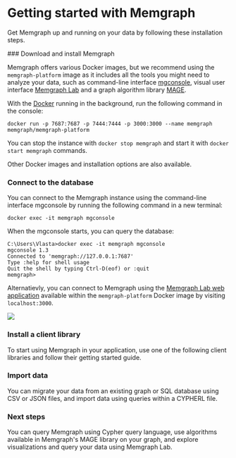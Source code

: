 
# Getting started with Memgraph

Get Memgraph up and running on your data by following these installation steps. 

<Steps>
### Download and install Memgraph

Memgraph offers various Docker images, but we recommend using the
`memgraph-platform` image as it includes all the tools you might need to analyze
your data, such as command-line interface [mgconsole](/getting-started/cli),
visual user interface [Memgraph Lab](/visualize-data) and a graph algorithm
library [MAGE](/advanced-algorithms). 

With the [Docker](https://docs.docker.com/engine/install/) running in the
background, run the following command in the console:
 
```console
docker run -p 7687:7687 -p 7444:7444 -p 3000:3000 --name memgraph memgraph/memgraph-platform
```

You can stop the instance with `docker stop memgraph` and start it with `docker
start memgraph` commands.

Other Docker images and installation options are also available. 

<Cards>
  <Card
    title="Docker"
    href="/getting-started/install-memgraph/docker"
  />
  <Card
    title="Debian"
    href="/getting-started/install-memgraph/debian"
  />
  <Card
    title="Ubuntu"
    href="/getting-started/install-memgraph/ubuntu"
  />
  <Card
    title="Memgraph Cloud"
    href="/getting-started/install-memgraph/memgraph-cloud"
  />
  <Card
    title="Docker Compose"
    href="/getting-started/install-memgraph/docker-compose"
  />

  <Card
    title="Kubernetes"
    href="/getting-started/install-memgraph/kubernetes"
  />
  <Card
    title="RPM Package"
    href="/getting-started/install-memgraph/rpm-package"
  />
  <Card
    title="WSL"
    href="/getting-started/install-memgraph/wsl"
  />
</Cards>
 
### Connect to the database
 
You can connect to the Memgraph instance using the command-line interface
mgconsole by running the following command in a new terminal:

```terminal
docker exec -it memgraph mgconsole
```

When the mgconsole starts, you can query the database: 

```nocopy
C:\Users\Vlasta>docker exec -it memgraph mgconsole
mgconsole 1.3
Connected to 'memgraph://127.0.0.1:7687'
Type :help for shell usage
Quit the shell by typing Ctrl-D(eof) or :quit
memgraph>
```

Alternatievly, you can connect to Memgraph using the [Memgraph Lab web
application](/data-visualization/user-manual) available within the
`memgraph-platform` Docker image by visiting `localhost:3000`.

![](/pages/getting-started/lab.png)

### Install a client library

To start using Memgraph in your application, use one of the following client
libraries and follow their getting started guide.

<Cards>
  <Card
    title="C#"
    href="/client-libraries/c-sharp"
  />
  <Card
    title="C/C++"
    href="https://github.com/memgraph/mgclient"
  />
  <Card
    title="Go"
    href="/client-libraries/go"
  />
  <Card
    title="Haskell"
    href="https://github.com/zmactep/hasbolt"
  />
  <Card
    title="Java"
    href="/client-libraries/java"
  />
  <Card
    title="JavaScript"
    href="/client-libraries/javascript"
  />
  <Card
    title="Node.js"
    href="/client-libraries/nodejs"
  />
  <Card
    title="PHP"
    href="/client-libraries/php"
  />
  <Card
    title="Python"
    href="/client-libraries/python"
  />
  <Card
    title="Ruby"
    href="https://github.com/neo4jrb/activegraph"
  />
  <Card
    title="Rust"
    href="/client-libraries/rust"
  />
</Cards>

### Import data

You can migrate your data from an existing graph or SQL database using CSV or
JSON files, and import data using queries within a CYPHERL file.

<Cards>
  <Card
    title="CSV"
    href="/data-migration/csv"
  />
  <Card
    title="JSON"
    href="/data-migration/json"
  />
  <Card
    title="CYPHERL"
    href="/data-migration/cypherl"
  />
  <Card
    title="Migrate from Neo4j"
    href="/data-migration/migrate-from-neo4j"
  />
  <Card
    title="Migrate from RDBMS"
    href="/data-migration/migrate-from-rdbms"
  />

</Cards>

### Next steps

You can query Memgraph using Cypher query language, use algorithms available in
Memgraph's MAGE library on your graph, and explore visualizations and query your
data using Memgraph Lab. 

<Cards>
  <Card
    title="Querying"
    href="/querying"
  />
  <Card
    title="Advanced algorithms"
    href="/advanced-algorithms"
  />
  <Card
    title="Data visualization"
    href="/data-visualization"
  />
</Cards>

</Steps>